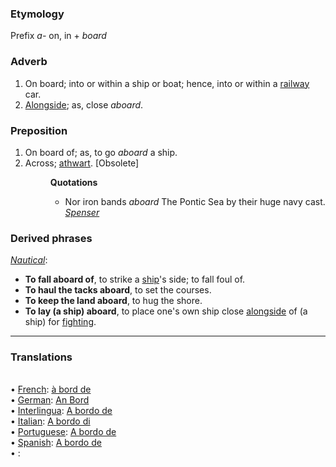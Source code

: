 ===Etymology===
Prefix ''a-'' on, in + ''board''
===Adverb===
#On board; into or within a ship or boat; hence, into or within a [[railway]] car.
#[[Alongside]]; as, close ''aboard''.
===Preposition===
#On board of; as, to go ''aboard'' a ship.
#Across; [[athwart]]. [Obsolete]
#:'''Quotations'''
#:*Nor iron bands ''aboard'' The Pontic Sea by their huge navy cast. ''[[Spenser]]''
===Derived phrases===
''[[Nautical]]'':
*'''To fall aboard of''', to strike a [[ship]]'s side; to fall foul of.
*'''To haul the tacks aboard''', to set the courses.
*'''To keep the land aboard''', to hug the shore.
*'''To lay (a ship) aboard''', to place one's own ship close [[alongside]] of (a ship) for [[fighting]].

<HR> <P> <H3>Translations</H3><BR>• [[French]]: [[ à bord de]]<BR>• [[German]]: [[An Bord]]<BR>• [[Interlingua]]: [[A bordo de]]<BR>• [[Italian]]: [[A bordo di]]<BR>• [[Portuguese]]: [[A bordo de]]<BR>• [[Spanish]]: [[A bordo de]]<BR>• [[]]: [[]]